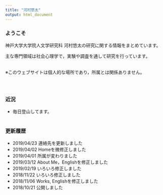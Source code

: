 ```yaml
---
title: "河村悠太"
output: html_document
---
```


### ようこそ

神戸大学大学院人文学研究科 河村悠太の研究に関する情報をまとめています。

主な専門領域は社会心理学で，実験や調査を通して研究を行っています。
<br/><br/>

※このウェブサイトは個人的な場所であり，所属とは関係ありません。
<br/><br/><br/>

## {.row}

### 近況 {.col-md-6}
- 毎日登山してます。
<br/><br/>

### 更新履歴 {.col-md-6}
- 2019/04/23 連絡先を更新しました
- 2019/04/02 Homeを微修正しました
- 2019/04/01 所属が変わりました
- 2019/03/12 About Me，Englishを修正しました
- 2019/02/19 いろいろ修正しました
- 2018/11/22 いろいろ修正しました
- 2018/11/06 Works, Englishを修正しました
- 2018/10/21 公開しました
<br/><br/>

